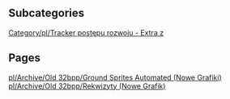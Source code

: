
== Subcategories ==
[[Category/pl/Tracker postępu rozwoju - Extra z]]

== Pages ==
[[pl/Archive/Old 32bpp/Ground Sprites Automated (Nowe Grafiki)]]
[[pl/Archive/Old 32bpp/Rekwizyty (Nowe Grafik)]]
